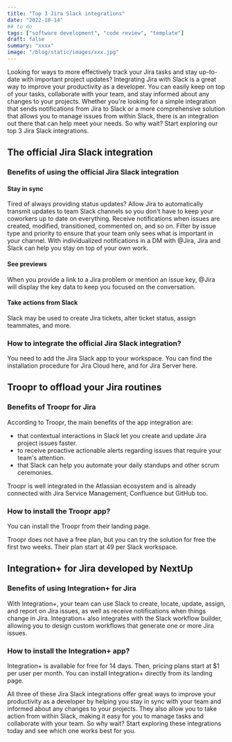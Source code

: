 ```yaml
---
title: "Top 3 Jira Slack integrations"
date: "2022-10-14"
## to do
tags: ["software development", "code review", "template"]
draft: false
summary: "xxxx"
image: "/blog/static/images/xxx.jpg"
---
```


Looking for ways to more effectively track your Jira tasks and stay up-to-date with important project updates? Integrating Jira with Slack is a great way to improve your productivity as a developer. You can easily keep on top of your tasks, collaborate with your team, and stay informed about any changes to your projects. Whether you're looking for a simple integration that sends notifications from Jira to Slack or a more comprehensive solution that allows you to manage issues from within Slack, there is an integration out there that can help meet your needs. So why wait? Start exploring our top 3 Jira Slack integrations.

## The official Jira Slack integration

### Benefits of using the official Jira Slack integration

#### Stay in sync

Tired of always providing status updates? Allow Jira to automatically transmit updates to team Slack channels so you don't have to keep your coworkers up to date on everything. Receive notifications when issues are created, modified, transitioned, commented on, and so on. Filter by issue type and priority to ensure that your team only sees what is important in your channel. With individualized notifications in a DM with @Jira, Jira and Slack can help you stay on top of your own work.

#### See previews

When you provide a link to a Jira problem or mention an issue key, @Jira will display the key data to keep you focused on the conversation.

#### Take actions from Slack

Slack may be used to create Jira tickets, alter ticket status, assign teammates, and more.

### How to integrate the official Jira Slack integration?

You need to add the Jira Slack app to your workspace. You can find the installation procedure for <NoFollowLink url="https://slack.com/apps/A2RPP3NFR-jira-cloud?tab=more_info">Jira Cloud here</NoFollowLink>, and for <NoFollowLink url="https://slack.com/apps/ADZHDM3L1-jira-server?tab=more_info">Jira Server here.</NoFollowLink>

## Troopr to offload your Jira routines

### Benefits of Troopr for Jira

According to Troopr, the main benefits of the app integration are:

- that contextual interactions in Slack let you create and update Jira project issues faster.
- to receive proactive actionable alerts regarding issues that require your team's attention.
- that Slack can help you automate your daily standups and other scrum ceremonies.

Troopr is well integrated in the Atlassian ecosystem and is already connected with Jira Service Management, Confluence but GitHub too.

### How to install the Troopr app?

You can install the Troopr from <NoFollowLink url="https://www.troopr.ai?ref=axolo.co">their landing page.</NoFollowLink>

Troopr does not have a free plan, but you can try the solution for free the first two weeks. Their plan start at $49$ per Slack workspace.

## Integration+ for Jira developed by NextUp

### Benefits of using Integration+ for Jira

With Integration+, your team can use Slack to create, locate, update, assign, and report on Jira issues, as well as receive notifications when things change in Jira. Integration+ also integrates with the Slack workflow builder, allowing you to design custom workflows that generate one or more Jira issues.

### How to install the Integration+ app?

Integration+ is available for free for 14 days. Then, pricing plans start at $1 per user per month. You can install Integration+ directly from <NoFollowLink url="https://www.nextup.ai/slack/jira-integration">its landing page.</NoFollowLink>

All three of these Jira Slack integrations offer great ways to improve your productivity as a developer by helping you stay in sync with your team and informed about any changes to your projects. They also allow you to take action from within Slack, making it easy for you to manage tasks and collaborate with your team. So why wait? Start exploring these integrations today and see which one works best for you.
